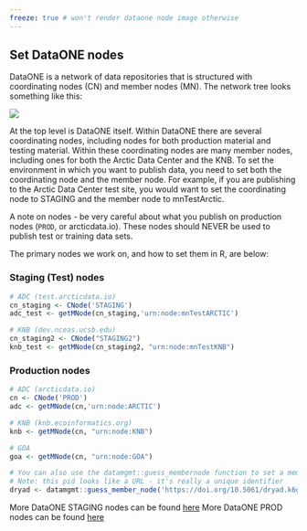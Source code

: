 ```yaml
---
freeze: true # won't render dataone node image otherwise
---
```


## Set DataONE nodes 

DataONE is a network of data repositories that is structured with coordinating nodes (CN) and member nodes (MN). The network tree looks something like this:

![](https://nceas.github.io/datateam-training/images/dataone-nodes-tree.png)

At the top level is DataONE itself. Within DataONE there are several coordinating nodes, including nodes for both production material and testing material. Within these coordinating nodes are many member nodes, including ones for both the Arctic Data Center and the KNB. To set the environment in which you want to publish data, you need to set both the coordinating node and the member node. For example, if you are publishing to the Arctic Data Center test site, you would want to set the coordinating node to STAGING and the member node to mnTestArctic.

:::{.callout-warning}
A note on nodes - be very careful about what you publish on production nodes (`PROD`, or arcticdata.io). These nodes should NEVER be used to publish test or training data sets.
:::

The primary nodes we work on, and how to set them in R, are below:

### Staging (Test) nodes

```r
# ADC (test.arcticdata.io)
cn_staging <- CNode('STAGING')
adc_test <- getMNode(cn_staging,'urn:node:mnTestARCTIC')

# KNB (dev.nceas.ucsb.edu)
cn_staging2 <- CNode("STAGING2")
knb_test <- getMNode(cn_staging2, "urn:node:mnTestKNB")
```

### Production nodes

```r
# ADC (arcticdata.io)
cn <- CNode('PROD')
adc <- getMNode(cn,'urn:node:ARCTIC')

# KNB (knb.ecoinformatics.org)
knb <- getMNode(cn, "urn:node:KNB")

# GOA 
goa <- getMNode(cn, "urn:node:GOA")

# You can also use the datamgmt::guess_membernode function to set a member node
# Note: this pid looks like a URL - it's really a unique identifier
dryad <- datamgmt::guess_member_node('https://doi.org/10.5061/dryad.k6gf1tf/15?ver=2018-09-18T03:54:10.492+00:00')
```

More DataONE STAGING nodes can be found <a href = 'https://cn-stage.test.dataone.org/cn/v2/node' target='_blank'>here</a>
More DataONE PROD nodes can be found <a href = 'https://cn.dataone.org/cn/v2/node' target='_blank'>here</a>
